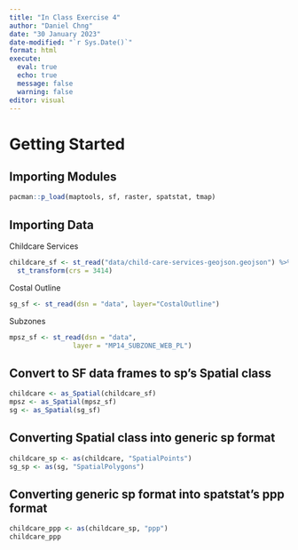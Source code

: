 ```yaml
---
title: "In Class Exercise 4"
author: "Daniel Chng"
date: "30 January 2023"
date-modified: "`r Sys.Date()`"
format: html
execute: 
  eval: true
  echo: true
  message: false
  warning: false
editor: visual
---
```


# Getting Started

## Importing Modules

```r
pacman::p_load(maptools, sf, raster, spatstat, tmap)
```

## Importing Data

Childcare Services

```r
childcare_sf <- st_read("data/child-care-services-geojson.geojson") %>%
  st_transform(crs = 3414)
```

Costal Outline

```r
sg_sf <- st_read(dsn = "data", layer="CostalOutline")
```

Subzones

```r
mpsz_sf <- st_read(dsn = "data", 
                layer = "MP14_SUBZONE_WEB_PL")
```

## Convert to SF data frames to sp's Spatial class

```r
childcare <- as_Spatial(childcare_sf)
mpsz <- as_Spatial(mpsz_sf)
sg <- as_Spatial(sg_sf)
```

## Converting Spatial class into generic sp format

```r
childcare_sp <- as(childcare, "SpatialPoints")
sg_sp <- as(sg, "SpatialPolygons")
```

## Converting generic sp format into spatstat's ppp format

```r
childcare_ppp <- as(childcare_sp, "ppp")
childcare_ppp
```
